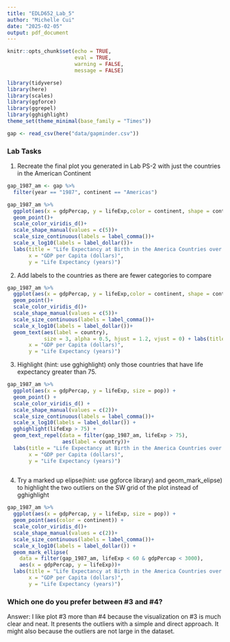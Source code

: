 ```yaml
---
title: "EDLD652_Lab_5"
author: "Michelle Cui"
date: "2025-02-05"
output: pdf_document
---
```


```r
knitr::opts_chunk$set(echo = TRUE,
                      eval = TRUE,
                      warning = FALSE,
                      message = FALSE)
```

```r
library(tidyverse)
library(here)
library(scales)
library(ggforce)
library(ggrepel)
library(gghighlight)
theme_set(theme_minimal(base_family = "Times"))
```

```r
gap <- read_csv(here("data/gapminder.csv"))
```

### Lab Tasks

1. Recreate the final plot you generated in Lab PS-2 with just the countries in the American Continent

```r

gap_1987_am <- gap %>% 
  filter(year == "1987", continent == "Americas")

gap_1987_am %>% 
  ggplot(aes(x = gdpPercap, y = lifeExp,color = continent, shape = continent, size = pop)) +
  geom_point()+
  scale_color_viridis_d()+
  scale_shape_manual(values = c(5))+
  scale_size_continuous(labels = label_comma())+
  scale_x_log10(labels = label_dollar())+
  labs(title = "Life Expectancy at Birth in the America Countries over GDP",
       x = "GDP per Capita (dollars)",
       y = "Life Expectancy (years)")

```

2. Add labels to the countries as there are fewer categories to compare

```r

gap_1987_am %>% 
  ggplot(aes(x = gdpPercap, y = lifeExp,color = continent, shape = continent, size = pop)) +
  geom_point()+
  scale_color_viridis_d()+
  scale_shape_manual(values = c(5))+
  scale_size_continuous(labels = label_comma())+
  scale_x_log10(labels = label_dollar())+
  geom_text(aes(label = country),
            size = 3, alpha = 0.5, hjust = 1.2, vjust = 0) + labs(title = "Life Expectancy at Birth in the America Countries over GDP",
       x = "GDP per Capita (dollars)",
       y = "Life Expectancy (years)")
```

3. Highlight (hint: use gghighlight) only those countries that have life expectancy greater than 75.

```r
gap_1987_am %>% 
  ggplot(aes(x = gdpPercap, y = lifeExp, size = pop)) +
  geom_point() +
  scale_color_viridis_d() +
  scale_shape_manual(values = c(2))+
  scale_size_continuous(labels = label_comma())+
  scale_x_log10(labels = label_dollar()) +
  gghighlight(lifeExp > 75) +
  geom_text_repel(data = filter(gap_1987_am, lifeExp > 75),
                  aes(label = country))+
  labs(title = "Life Expectancy at Birth in the America Countries over GDP",
       x = "GDP per Capita (dollars)",
       y = "Life Expectancy (years)")
  
```

4. Try a marked up elipse(hint: use ggforce library) and geom_mark_elipse) to highlight the two outliers on the SW grid of the plot instead of gghighlight

```r
gap_1987_am %>% 
  ggplot(aes(x = gdpPercap, y = lifeExp, size = pop)) +
  geom_point(aes(color = continent)) +
  scale_color_viridis_d()+
  scale_shape_manual(values = c(2))+
  scale_size_continuous(labels = label_comma())+
  scale_x_log10(labels = label_dollar()) +
  geom_mark_ellipse(
    data = filter(gap_1987_am, lifeExp < 60 & gdpPercap < 3000),
    aes(x = gdpPercap, y = lifeExp))+
  labs(title = "Life Expectancy at Birth in the America Countries over GDP",
       x = "GDP per Capita (dollars)",
       y = "Life Expectancy (years)")
```

### Which one do you prefer between #3 and #4?

Answer: I like plot #3 more than #4 because the visualization on #3 is much clear and neat. It presents the outliers with a simple and direct approach. It might also because the outliers are not large in the dataset. 
